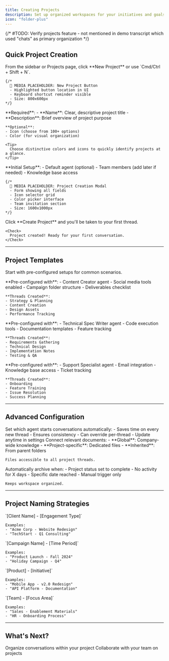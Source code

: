 ```yaml
---
title: Creating Projects
description: Set up organized workspaces for your initiatives and goals
icon: "folder-plus"
---
```


{/* #TODO: Verify projects feature - not mentioned in demo transcript which used "chats" as primary organization */}

## Quick Project Creation

<Steps>
  <Step title="Click New Project">
    From the sidebar or Projects page, click **New Project** or use `Cmd/Ctrl + Shift + N`.

    {/* 
      📸 MEDIA PLACEHOLDER: New Project Button
      - Highlighted button location in UI
      - Keyboard shortcut reminder visible
      - Size: 800x600px
    */}
  </Step>

  <Step title="Enter Basic Details">
    **Required**:
    - **Name**: Clear, descriptive project title
    - **Description**: Brief overview of project purpose

    **Optional**:
    - Icon (choose from 100+ options)
    - Color (for visual organization)

    <Tip>
      Choose distinctive colors and icons to quickly identify projects at a glance.
    </Tip>
  </Step>

  <Step title="Configure Settings">
    **Initial Setup**:
    - Default agent (optional)
    - Team members (add later if needed)
    - Knowledge base access

    {/* 
      📸 MEDIA PLACEHOLDER: Project Creation Modal
      - Form showing all fields
      - Icon selector grid
      - Color picker interface
      - Team invitation section
      - Size: 1600x1000px
    */}
  </Step>

  <Step title="Create and Start">
    Click **Create Project** and you'll be taken to your first thread.

    <Check>
      Project created! Ready for your first conversation.
    </Check>
  </Step>
</Steps>

---

## Project Templates

Start with pre-configured setups for common scenarios.

<Tabs>
  <Tab title="Marketing Campaign">
    **Pre-configured with**:
    - Content Creator agent
    - Social media tools enabled
    - Campaign folder structure
    - Deliverables checklist

    **Threads Created**:
    - Strategy & Planning
    - Content Creation
    - Design Assets
    - Performance Tracking
  </Tab>

  <Tab title="Product Development">
    **Pre-configured with**:
    - Technical Spec Writer agent
    - Code execution tools
    - Documentation templates
    - Feature tracking

    **Threads Created**:
    - Requirements Gathering
    - Technical Design
    - Implementation Notes
    - Testing & QA
  </Tab>

  <Tab title="Customer Success">
    **Pre-configured with**:
    - Support Specialist agent
    - Email integration
    - Knowledge base access
    - Ticket tracking

    **Threads Created**:
    - Onboarding
    - Feature Training
    - Issue Resolution
    - Success Planning
  </Tab>
</Tabs>

---

## Advanced Configuration

<AccordionGroup>
  <Accordion title="Default Agent Assignment" icon="robot">
    Set which agent starts conversations automatically:
    - Saves time on every new thread
    - Ensures consistency
    - Can override per-thread
    - Update anytime in settings
  </Accordion>

  <Accordion title="Knowledge Base Integration" icon="book">
    Connect relevant documents:
    - **Global**: Company-wide knowledge
    - **Project-specific**: Dedicated files
    - **Inherited**: From parent folders

    Files accessible to all project threads.
  </Accordion>

  <Accordion title="Auto-Archive Rules" icon="box-archive">
    Automatically archive when:
    - Project status set to complete
    - No activity for X days
    - Specific date reached
    - Manual trigger only

    Keeps workspace organized.
  </Accordion>
</AccordionGroup>

---

## Project Naming Strategies

<CardGroup cols={2}>
  <Card title="By Client" icon="building">
    `[Client Name] - [Engagement Type]`
    
    Examples:
    - "Acme Corp - Website Redesign"
    - "TechStart - Q1 Consulting"
  </Card>
  <Card title="By Campaign" icon="bullhorn">
    `[Campaign Name] - [Time Period]`
    
    Examples:
    - "Product Launch - Fall 2024"
    - "Holiday Campaign - Q4"
  </Card>
  <Card title="By Product" icon="box">
    `[Product] - [Initiative]`
    
    Examples:
    - "Mobile App - v2.0 Redesign"
    - "API Platform - Documentation"
  </Card>
  <Card title="By Department" icon="users">
    `[Team] - [Focus Area]`
    
    Examples:
    - "Sales - Enablement Materials"
    - "HR - Onboarding Process"
  </Card>
</CardGroup>

---

## What's Next?

<CardGroup cols={2}>
  <Card
    title="Managing Threads"
    icon="list"
    href="/guides/projects/managing-threads"
  >
    Organize conversations within your project
  </Card>
  <Card
    title="Invite Team Members"
    icon="user-plus"
    href="/guides/projects/sharing"
  >
    Collaborate with your team on projects
  </Card>
</CardGroup>

